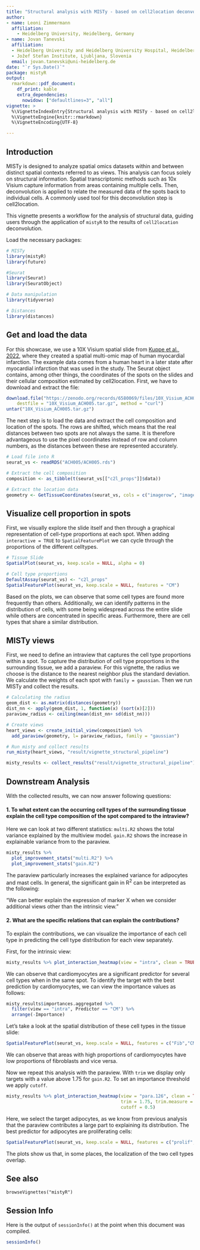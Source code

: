 ---
title: "Structural analysis with MISTy - based on cell2location deconvolution"
author:
- name: Leoni Zimmermann
  affiliation:
    - Heidelberg University, Heidelberg, Germany
- name: Jovan Tanevski
  affiliation: 
  - Heidelberg University and Heidelberg University Hospital, Heidelberg, Germany
  - Jožef Stefan Institute, Ljubljana, Slovenia
  email: jovan.tanevski@uni-heidelberg.de 
date: "`r Sys.Date()`"
package: mistyR
output:
  rmarkdown::pdf_document:
    df_print: kable
    extra_dependencies:
      nowidow: ["defaultlines=3", "all"]
vignette: >
  %\VignetteIndexEntry{Structural analysis with MISTy - based on cell2location deconvolution}
  %\VignetteEngine{knitr::rmarkdown}
  %\VignetteEncoding{UTF-8}

---

## Introduction

MISTy is designed to analyze spatial omics datasets within and between distinct spatial contexts referred to as views. This analysis can focus solely on structural information. Spatial transcriptomic methods such as 10x Visium capture information from areas containing multiple cells. Then, deconvolution is applied to relate the measured data of the spots back to individual cells. A commonly used tool for this deconvolution step is cell2location.

This vignette presents a workflow for the analysis of structural data, guiding users through the application of `mistyR` to the results of `cell2location` deconvolution.

Load the necessary packages:

```{r message=FALSE}

# MISTy 
library(mistyR) 
library(future) 

#Seurat 
library(Seurat)
library(SeuratObject)

# Data manipulation 
library(tidyverse) 

# Distances
library(distances)
```

## Get and load the data

For this showcase, we use a 10X Visium spatial slide from [Kuppe et al., 2022](https://doi.org/10.1038/s41586-022-05060-x), where they created a spatial multi-omic map of human myocardial infarction. The example data comes from a human heart in a later state after myocardial infarction that was used in the study. The Seurat object contains, among other things, the coordinates of the spots on the slides and their cellular composition estimated by cell2location. First, we have to download and extract the file:

```{r}
download.file("https://zenodo.org/records/6580069/files/10X_Visium_ACH005.tar.gz?download=1",
    destfile = "10X_Visium_ACH005.tar.gz", method = "curl")
untar("10X_Visium_ACH005.tar.gz")
```

The next step is to load the data and extract the cell composition and location of the spots. The rows are shifted, which means that the real distances between two spots are not always the same. It is therefore advantageous to use the pixel coordinates instead of row and column numbers, as the distances between these are represented accurately.

```{r}
# Load file into R
seurat_vs <- readRDS("ACH005/ACH005.rds")

# Extract the cell composition
composition <- as_tibble(t(seurat_vs[["c2l_props"]]$data)) 

# Extract the location data
geometry <- GetTissueCoordinates(seurat_vs, cols = c("imagerow", "imagecol"), scale = NULL)
```

## Visualize cell proportion in spots

First, we visually explore the slide itself and then through a graphical representation of cell-type proportions at each spot. When adding `interactive = TRUE` to `SpatialFeaturePlot` we can cycle through the proportions of the different celltypes.

```{r message=FALSE, warning=FALSE}
# Tissue Slide
SpatialPlot(seurat_vs, keep.scale = NULL, alpha = 0) 

# Cell type proportions
DefaultAssay(seurat_vs) <- "c2l_props"
SpatialFeaturePlot(seurat_vs, keep.scale = NULL, features = "CM") 
```

Based on the plots, we can observe that some cell types are found more frequently than others. Additionally, we can identify patterns in the distribution of cells, with some being widespread across the entire slide while others are concentrated in specific areas. Furthermore, there are cell types that share a similar distribution.

## MISTy views

First, we need to define an intraview that captures the cell type proportions within a spot. To capture the distribution of cell type proportions in the surrounding tissue, we add a paraview. For this vignette, the radius we choose is the distance to the nearest neighbor plus the standard deviation. We calculate the weights of each spot with `family = gaussian`. Then we run MISTy and collect the results.

```{r message=FALSE, warning=FALSE}
# Calculating the radius
geom_dist <- as.matrix(distances(geometry))  
dist_nn <- apply(geom_dist, 1, function(x) (sort(x)[2]))
paraview_radius <- ceiling(mean(dist_nn+ sd(dist_nn)))

# Create views
heart_views <- create_initial_view(composition) %>%
  add_paraview(geometry, l= paraview_radius, family = "gaussian")

# Run misty and collect results
run_misty(heart_views, "result/vignette_structural_pipeline")

misty_results <- collect_results("result/vignette_structural_pipeline")
```

## Downstream Analysis

With the collected results, we can now answer following questions:

#### 1. To what extent can the occurring cell types of the surrounding tissue explain the cell type composition of the spot compared to the intraview?

Here we can look at two different statistics: `multi.R2` shows the total variance explained by the multiview model. `gain.R2` shows the increase in explainable variance from to the paraview.

```{r}
misty_results %>%
  plot_improvement_stats("multi.R2") %>% 
  plot_improvement_stats("gain.R2")
```

The paraview particularly increases the explained variance for adipocytes and mast cells. In general, the significant gain in R^2^ can be interpreted as the following:

"We can better explain the expression of marker X when we consider additional views other than the intrinsic view."

#### 2. What are the specific relations that can explain the contributions?

To explain the contributions, we can visualize the importance of each cell type in predicting the cell type distribution for each view separately.

First, for the intrinsic view:

```{r}
misty_results %>% plot_interaction_heatmap(view = "intra", clean = TRUE)
```

We can observe that cardiomyocytes are a significant predictor for several cell types when in the same spot. To identify the target with the best prediction by cardiomyocytes, we can view the importance values as follows:

```{r}
misty_results$importances.aggregated %>%
  filter(view == "intra", Predictor == "CM") %>%
  arrange(-Importance)
```

Let's take a look at the spatial distribution of these cell types in the tissue slide:

```{r}
SpatialFeaturePlot(seurat_vs, keep.scale = NULL, features = c("Fib","CM"), image.alpha = 0)
```

We can observe that areas with high proportions of cardiomyocytes have low proportions of fibroblasts and vice versa.

Now we repeat this analysis with the paraview. With `trim` we display only targets with a value above 1.75 for `gain.R2`. To set an importance threshold we apply `cutoff`.

```{r}
misty_results %>% plot_interaction_heatmap(view = "para.126", clean = TRUE, 
                                           trim = 1.75, trim.measure = "gain.R2",
                                           cutoff = 0.5) 
```

Here, we select the target adipocytes, as we know from previous analysis that the paraview contributes a large part to explaining its distribution. The best predictor for adipocytes are proliferating cells:

```{r}
SpatialFeaturePlot(seurat_vs, keep.scale = NULL, features = c("prolif","Adipo"), image.alpha = 0)
```

The plots show us that, in some places, the localization of the two cell types overlap.

## See also

`browseVignettes("mistyR")`

## Session Info

Here is the output of `sessionInfo()` at the point when this document was compiled.

```{r}
sessionInfo()
```
